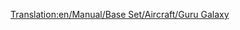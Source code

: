 [[Translation:en/Manual/Base Set/Aircraft/Guru Galaxy]]
{{hu/Manual/Base Set/Aircraft/Navbox Légi járművek}}
{{hu/Manual/Base Set/Aircraft/Repülőgépek|Name=Guru Galaxis
|Image=[[File:en/Manual/Base Set/Aircraft/LockheedTristar.png|Guru Galaxy]]
|Cost=51.269 (102,538)
|Speed=947 km/h (592 MPH)
|Annual=6.328 (12,656)
|Designed=1969
|Lifespan=20
|Capacity=240 utas és 35 csomag levél
|Description=Hárommotoros repülőgép, magas kapacitással.
|Real-life=[http://hu.wikipedia.org/wiki/Lockheed_L-1011 Lockheed Tristar]
}}